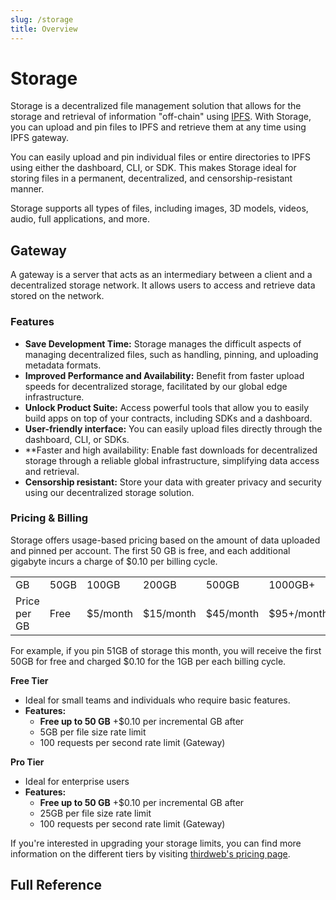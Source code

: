 ```yaml
---
slug: /storage
title: Overview
---
```



# Storage

Storage is a decentralized file management solution that allows for the storage and retrieval of information "off-chain" using [IPFS](https://portal.thirdweb.com/glossary/ipfs). With Storage, you can upload and pin files to IPFS and retrieve them at any time using IPFS gateway.

You can easily upload and pin individual files or entire directories to IPFS using either the dashboard, CLI, or SDK. This makes Storage ideal for storing files in a permanent, decentralized, and censorship-resistant manner.

Storage supports all types of files, including images, 3D models, videos, audio, full applications, and more.

## Gateway

A gateway is a server that acts as an intermediary between a client and a decentralized storage network. It allows users to access and retrieve data stored on the network.

### Features

- **Save Development Time:** Storage manages the difficult aspects of managing decentralized files, such as handling, pinning, and uploading metadata formats.
- **Improved Performance and Availability:** Benefit from faster upload speeds for decentralized storage, facilitated by our global edge infrastructure.
- **Unlock Product Suite:** Access powerful tools that allow you to easily build apps on top of your contracts, including SDKs and a dashboard.
- **User-friendly interface:** You can easily upload files directly through the dashboard, CLI, or SDKs.
- \*\*Faster and high availability: Enable fast downloads for decentralized storage through a reliable global infrastructure, simplifying data access and retrieval.
- **Censorship resistant:** Store your data with greater privacy and security using our decentralized storage solution.

<OpenSourceInfo
  repoName="storage"
  repoUrl="https://github.com/thirdweb-dev/js/tree/main/packages/storage"
/>

### Pricing & Billing

Storage offers usage-based pricing based on the amount of data uploaded and pinned per account. The first 50 GB is free, and each additional gigabyte incurs a charge of $0.10 per billing cycle.

<table>
  <tr>
    <td>GB</td>
    <td>50GB</td>
    <td>100GB</td>
    <td>200GB</td>
    <td>500GB</td>
    <td>1000GB+</td>
  </tr>
  <tr>
    <td>Price per GB</td>
    <td>Free</td>
    <td>$5/month</td>
    <td>$15/month</td>
    <td>$45/month</td>
    <td>$95+/month</td>
  </tr>
</table>

For example, if you pin 51GB of storage this month, you will receive the first 50GB for free and charged $0.10 for the 1GB per each billing cycle.

**Free Tier**

- Ideal for small teams and individuals who require basic features.
- **Features:**
  - **Free up to 50 GB** +$0.10 per incremental GB after
  - 5GB per file size rate limit
  - 100 requests per second rate limit (Gateway)

**Pro Tier**

- Ideal for enterprise users
- **Features:**
  - **Free up to 50 GB** +$0.10 per incremental GB after
  - 25GB per file size rate limit
  - 100 requests per second rate limit (Gateway)

If you're interested in upgrading your storage limits, you can find more information on the different tiers by visiting [thirdweb's pricing page](https://thirdweb.com/pricing).

## Full Reference

<div className="row" style={{ marginBottom: 12 }}>
  <div className="col col--4" style={{ padding: 8 }}>
    <QuickstartCard
      name="CLI"
      link="/cli/upload"
      image="/assets/product/CLI.png"
    />
  </div>
  <div className="col col--4" style={{ padding: 8 }}>
    <QuickstartCard
      name="Dashboard"
      link="https://thirdweb.com/dashboard/storage"
      image="/assets/product/dashboard.png"
    />
  </div>
  <div className="col col--4" style={{ padding: 8 }}>
    <QuickstartCard
      name="React"
      link="/react/react.usestorage"
      image="/assets/languages/react.png"
    />
  </div>
  <div className="col col--4" style={{ padding: 8 }}>
    <QuickstartCard
      name="React Native"
      link="/react-native/storage"
      image="/assets/languages/react.png"
    />
  </div>
  <div className="col col--4" style={{ padding: 8 }}>
    <QuickstartCard
      name="TypeScript"
      link="/typescript/storage"
      image="/assets/languages/typescript.png"
    />
  </div>
  <div className="col col--4" style={{ padding: 8 }}>
    <QuickstartCard
      name="Python"
      link="/python/python.storage"
      image="/assets/languages/python.png"
    />
  </div>
  <div className="col col--4" style={{ padding: 8 }}>
    <QuickstartCard
      name="Go"
      link="/go/storage"
      image="/assets/languages/go.png"
    />
  </div>
  <div className="col col--4" style={{ padding: 8 }}>
    <QuickstartCard
      name="Unity"
      link="/unity/storage"
      image="/assets/languages/unity.webp"
    />
  </div>
</div>
